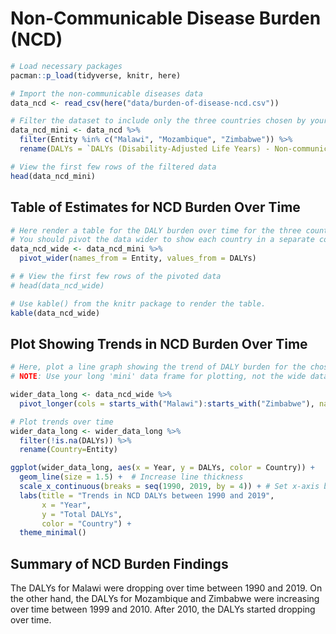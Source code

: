 # Non-Communicable Disease Burden (NCD)

```r
# Load necessary packages
pacman::p_load(tidyverse, knitr, here)

# Import the non-communicable diseases data
data_ncd <- read_csv(here("data/burden-of-disease-ncd.csv"))
```

```r
# Filter the dataset to include only the three countries chosen by your group.
data_ncd_mini <- data_ncd %>% 
  filter(Entity %in% c("Malawi", "Mozambique", "Zimbabwe")) %>% 
  rename(DALYs = `DALYs (Disability-Adjusted Life Years) - Non-communicable diseases - Sex: Both - Age: Age-standardized (Rate)`)

# View the first few rows of the filtered data
head(data_ncd_mini)
```

## Table of Estimates for NCD Burden Over Time

```r
# Here render a table for the DALY burden over time for the three countries. 
# You should pivot the data wider to show each country in a separate column.
data_ncd_wide <- data_ncd_mini %>%
  pivot_wider(names_from = Entity, values_from = DALYs)

# # View the first few rows of the pivoted data
# head(data_ncd_wide)

# Use kable() from the knitr package to render the table.
kable(data_ncd_wide)
```

## Plot Showing Trends in NCD Burden Over Time

```r
# Here, plot a line graph showing the trend of DALY burden for the chosen countries over time. You can use ggplot2 to create this plot. Each country's line should be a different color.
# NOTE: Use your long 'mini' data frame for plotting, not the wide data used for the table.

wider_data_long <- data_ncd_wide %>%
  pivot_longer(cols = starts_with("Malawi"):starts_with("Zimbabwe"), names_to = "Entity", values_to = "DALYs")

# Plot trends over time
wider_data_long <- wider_data_long %>% 
  filter(!is.na(DALYs)) %>% 
  rename(Country=Entity)

ggplot(wider_data_long, aes(x = Year, y = DALYs, color = Country)) +
  geom_line(size = 1.5) +  # Increase line thickness
  scale_x_continuous(breaks = seq(1990, 2019, by = 4)) + # Set x-axis breaks to every 5 years
  labs(title = "Trends in NCD DALYs between 1990 and 2019",
       x = "Year",
       y = "Total DALYs",
       color = "Country") +
  theme_minimal()
```

## Summary of NCD Burden Findings

The DALYs for Malawi were dropping over time between 1990 and 2019. On the other hand, the DALYs for Mozambique and Zimbabwe were increasing over time between 1999 and 2010. After 2010, the DALYs started dropping over time.
